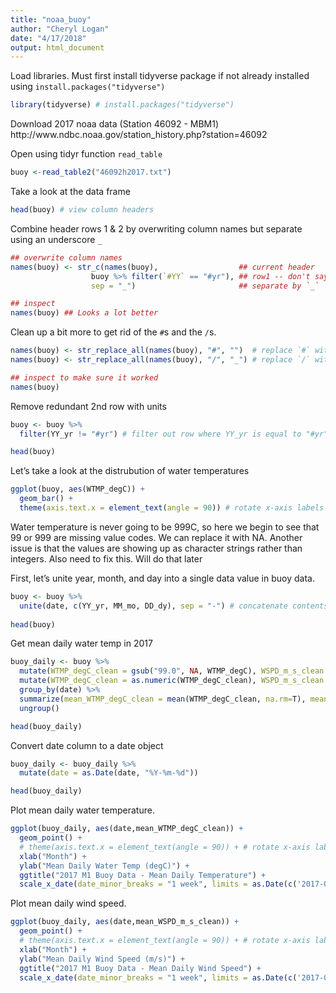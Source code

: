 ```yaml
---
title: "noaa_buoy"
author: "Cheryl Logan"
date: "4/17/2018"
output: html_document
---
```


Load libraries. Must first install tidyverse package if not already installed using `install.packages("tidyverse")`

```r
library(tidyverse) # install.packages("tidyverse")
```

Download 2017 noaa data (Station 46092 - MBM1)
http://www.ndbc.noaa.gov/station_history.php?station=46092

Open using tidyr function `read_table`

```r
buoy <-read_table2("46092h2017.txt")
```

Take a look at the data frame
```r
head(buoy) # view column headers
```


Combine header rows 1 & 2 by overwriting column names but separate using an underscore `_`
```r
## overwrite column names
names(buoy) <- str_c(names(buoy),                  ## current header
                  buoy %>% filter(`#YY` == "#yr"), ## row1 -- don't say buoy[1,] 
                  sep = "_")                       ## separate by `_`

## inspect
names(buoy) ## Looks a lot better
```
Clean up a bit more to get rid of the `#`s and the `/`s.

```r
names(buoy) <- str_replace_all(names(buoy), "#", "")  # replace `#` with nothing 
names(buoy) <- str_replace_all(names(buoy), "/", "_") # replace `/` with `_`

## inspect to make sure it worked
names(buoy)
```

Remove redundant 2nd row with units

```r
buoy <- buoy %>%
  filter(YY_yr != "#yr") # filter out row where YY_yr is equal to "#yr"

head(buoy)
```
Let's take a look at the distrubution of water temperatures

```r
ggplot(buoy, aes(WTMP_degC)) +
  geom_bar() +
  theme(axis.text.x = element_text(angle = 90)) # rotate x-axis labels 90 degrees
```


Water temperature is never going to be 999C, so here we begin to see that 99 or 999 are missing value codes. We can replace it with NA. Another issue is that the values are showing up as character strings rather than integers. Also need to fix this. Will do that later

First, let's unite year, month, and day into a single data value in buoy data.

```r
buoy <- buoy %>%
  unite(date, c(YY_yr, MM_mo, DD_dy), sep = "-") # concatenate contents of 3 columns into one column to join the two datasets using a unique ID
  
head(buoy)
```
Get mean daily water temp in 2017
```r
buoy_daily <- buoy %>%
  mutate(WTMP_degC_clean = gsub("99.0", NA, WTMP_degC), WSPD_m_s_clean = gsub("999.0", NA, WSPD_m_s)) %>% # make temp column numeric
  mutate(WTMP_degC_clean = as.numeric(WTMP_degC_clean), WSPD_m_s_clean = as.numeric(WSPD_m_s_clean)) %>%
  group_by(date) %>%
  summarize(mean_WTMP_degC_clean = mean(WTMP_degC_clean, na.rm=T), mean_WSPD_m_s_clean = mean(WSPD_m_s_clean, na.rm=T)) %>% # make
  ungroup()

head(buoy_daily)
```
Convert date column to a date object
```r
buoy_daily <- buoy_daily %>%
  mutate(date = as.Date(date, "%Y-%m-%d"))

head(buoy_daily)
```



Plot mean daily water temperature.
```r
ggplot(buoy_daily, aes(date,mean_WTMP_degC_clean)) +
  geom_point() +
  # theme(axis.text.x = element_text(angle = 90)) + # rotate x-axis labels 90 degrees
  xlab("Month") +
  ylab("Mean Daily Water Temp (degC)") +
  ggtitle("2017 M1 Buoy Data - Mean Daily Temperature") +
  scale_x_date(date_minor_breaks = "1 week", limits = as.Date(c('2017-05-01','2017-09-01'))) 

```

Plot mean daily wind speed.
```r
ggplot(buoy_daily, aes(date,mean_WSPD_m_s_clean)) +
  geom_point() +
  # theme(axis.text.x = element_text(angle = 90)) + # rotate x-axis labels 90 degrees
  xlab("Month") +
  ylab("Mean Daily Wind Speed (m/s)") +
  ggtitle("2017 M1 Buoy Data - Mean Daily Wind Speed") +
  scale_x_date(date_minor_breaks = "1 week", limits = as.Date(c('2017-05-01','2017-09-01'))) 

  
```